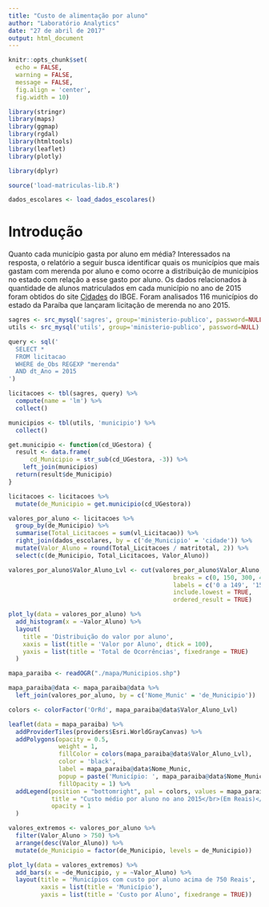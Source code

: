 ```yaml
---
title: "Custo de alimentação por aluno"
author: "Laboratório Analytics"
date: "27 de abril de 2017"
output: html_document
---
```


```r
knitr::opts_chunk$set(
  echo = FALSE,
  warning = FALSE,
  message = FALSE,
  fig.align = 'center',
  fig.width = 10)
```

```r
library(stringr)
library(maps)
library(ggmap)
library(rgdal)
library(htmltools)
library(leaflet)
library(plotly)

library(dplyr)

source('load-matriculas-lib.R')
```

```r
dados_escolares <- load_dados_escolares()
```

# Introdução

Quanto cada município gasta por aluno em média? Interessados na resposta, o relatório a seguir busca identificar quais os municípios que mais gastam com merenda por aluno e como ocorre a distribuição de municípios no estado com relação a esse gasto por aluno. Os dados relacionados à quantidade de alunos matriculados em cada município no ano de 2015 foram obtidos do site [Cidades](http://cidades.ibge.gov.br/xtras/uf.php?lang=&coduf=25&search=paraiba) do IBGE. Foram analisados 116 municípios do estado da Paraíba que lançaram licitação de merenda no ano 2015.

```r
sagres <- src_mysql('sagres', group='ministerio-publico', password=NULL)
utils <- src_mysql('utils', group='ministerio-publico', password=NULL)

query <- sql('
  SELECT *
  FROM licitacao
  WHERE de_Obs REGEXP "merenda"
  AND dt_Ano = 2015
')

licitacoes <- tbl(sagres, query) %>%
  compute(name = 'lm') %>%
  collect()

municipios <- tbl(utils, 'municipio') %>%
  collect()

```

```r
get.municipio <- function(cd_UGestora) {
  result <- data.frame(
      cd_Municipio = str_sub(cd_UGestora, -3)) %>%
    left_join(municipios)
  return(result$de_Municipio)
}

licitacoes <- licitacoes %>%
  mutate(de_Municipio = get.municipio(cd_UGestora))

valores_por_aluno <- licitacoes %>%
  group_by(de_Municipio) %>%
  summarise(Total_Licitacoes = sum(vl_Licitacao)) %>%
  right_join(dados_escolares, by = c('de_Municipio' = 'cidade')) %>%
  mutate(Valor_Aluno = round(Total_Licitacoes / matritotal, 2)) %>%
  select(c(de_Municipio, Total_Licitacoes, Valor_Aluno))

valores_por_aluno$Valor_Aluno_Lvl <- cut(valores_por_aluno$Valor_Aluno, 
                                              breaks = c(0, 150, 300, 450, 600, 750, 2000),
                                              labels = c('0 a 149', '150 a 299', '300 a 449', '450 a 599', '600 a 749', 'Mais de 750'),
                                              include.lowest = TRUE,
                                              ordered_result = TRUE)

```

```r
plot_ly(data = valores_por_aluno) %>%
  add_histogram(x = ~Valor_Aluno) %>%
  layout(
    title = 'Distribuição do valor por aluno',
    xaxis = list(title = 'Valor por Aluno', dtick = 100),
    yaxis = list(title = 'Total de Ocorrências', fixedrange = TRUE)
  )
```


```r
mapa_paraiba <- readOGR("./mapa/Municipios.shp")

mapa_paraiba@data <- mapa_paraiba@data %>%
  left_join(valores_por_aluno, by = c('Nome_Munic' = 'de_Municipio'))

colors <- colorFactor('OrRd', mapa_paraiba@data$Valor_Aluno_Lvl)

leaflet(data = mapa_paraiba) %>%
  addProviderTiles(providers$Esri.WorldGrayCanvas) %>%
  addPolygons(opacity = 0.5, 
              weight = 1, 
              fillColor = colors(mapa_paraiba@data$Valor_Aluno_Lvl),
              color = 'black', 
              label = mapa_paraiba@data$Nome_Munic,
              popup = paste('Município: ', mapa_paraiba@data$Nome_Munic, '</br>Custo anual por aluno: R$ ', mapa_paraiba@data$Valor_Aluno),
              fillOpacity = 1) %>%
  addLegend(position = "bottomright", pal = colors, values = mapa_paraiba@data$Valor_Aluno_Lvl,
            title = "Custo médio por aluno no ano 2015</br>(Em Reais)</span>",
            opacity = 1
  )
```

```r
valores_extremos <- valores_por_aluno %>% 
  filter(Valor_Aluno > 750) %>%
  arrange(desc(Valor_Aluno)) %>%
  mutate(de_Municipio = factor(de_Municipio, levels = de_Municipio))

plot_ly(data = valores_extremos) %>%
  add_bars(x = ~de_Municipio, y = ~Valor_Aluno) %>%
  layout(title = 'Municípios com custo por aluno acima de 750 Reais',
         xaxis = list(title = 'Município'),
         yaxis = list(title = 'Custo por Aluno', fixedrange = TRUE))
```


